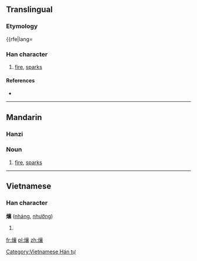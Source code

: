 ==Translingual==

===Etymology===
{{rfe|lang={{trreq|cmn}}

===Han character===
{{Han char|rn=86|rad=火|as=17|sn=21|four=9083<sub>2</sub>|canj=火卜口女 (FYRV)}}

# [[fire]], [[sparks]]

====References====
* {{Han ref|kx=0687.220|dkj=19601|hdz=32249.010|uh=7219|ud=29209|bh=F5DC|bd=62940}}

----

==Mandarin==

===Hanzi===
{{cmn-hanzi|pin=[[rǎng]] ([[rang3]])|wg=jang<sup>3</sup>}}

===Noun===
{{head|cmn|noun|sc=Hani}}{{zh-attention|needs inflection template}}

# [[fire]], [[sparks]]

----

==Vietnamese==

===Han character===
'''爙''' ([[nháng]], [[nhưỡng]])

# {{defn|lang=vi}}

[[Category:Vietnamese Hán tự]]

[[fr:爙]]
[[pl:爙]]
[[zh:爙]]